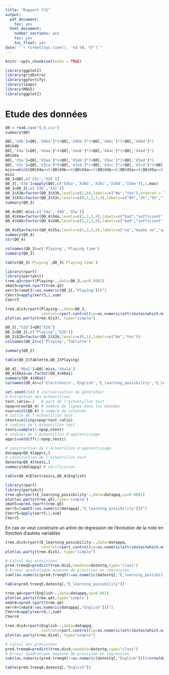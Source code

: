 ---
title: "Rapport CYS"
output:
  pdf_document:
    toc: yes
  html_document:
    number_sections: yes
    toc: yes
    toc_float: yes
date: "`r format(Sys.time(), '%d %B, %Y')`"
---

```{r setup, include=FALSE}
knitr::opts_chunk$set(echo = TRUE)
```

```{r echo=FALSE, r,echo=F}
library(ggplot2)
library(gridExtra)
library(ggfortify)
library(leaps)
library(MASS)
library(ggplot2)
```

# Etude des données 


```{r}
Q0 = read.csv("Q_0.csv")
summary(Q0)
```

```{r}
Q0[,'X4b']=Q0[,'X4ba']*4+Q0[,'X4bb']*3+Q0[,'X4bc']*2+Q0[,'X4bd']*1
Q0$X4b
Q0[,'X4a']=Q0[,'X4aa']*4+Q0[,'X4ab']*3+Q0[,'X4ac']*2+Q0[,'X4ad']*1
Q0$X4a
Q0[,'X5a']=Q0[,'X5aa']*4+Q0[,'X5ab']*3+Q0[,'X5ac']*2+Q0[,'X5ad']*1
Q0[,'X3c']=Q0[,'X3ca']*0+Q0[,'X3cb']*1+Q0[,'X3cc']*2+Q0[,'X3cd']*3+Q0[,'X3ce']*4
miss=which(Q0$X4a==0|Q0$X4b==0|Q0$X4a==5|Q0$X4b==5|Q0$X5a==0|Q0$X5a==5)
miss
Q0_3=Q0[,c('X3c','X2b')]
Q0_3[,'X3b']=apply(Q0[,c('X3ba','X3bb','X3bc','X3bd','X3be')],1,max)
Q0_3=Q0_3[,c('X3b','X3c')]
Q0_3$X3b=factor(Q0_3$X3b,levels=c(1,0),labels=c("No","Yes"),ordered = TRUE)
Q0_3$X3c=factor(Q0_3$X3c,levels=c(0,1,2,3,4),labels=c("0h","2h","5h","10h","20h"),ordered = TRUE)
summary(Q0_3)

Q0_4=Q0[-miss,c('X4a','X4b','X5a')]
Q0_4$X4a=factor(Q0_4$X4a,levels=c(1,2,3,4),labels=c("bad","sufficient","good","very good"),ordered = TRUE)
Q0_4$X4b=factor(Q0_4$X4b,levels=c(1,2,3,4),labels=c("bad","sufficient","good","very good"),ordered = TRUE)

Q0_4$X5a=factor(Q0_4$X5a,levels=c(1,2,3,4),labels=c("no","maybe no","yes but with difficulty","yes"),ordered = TRUE)
summary(Q0_4)
str(Q0_4)

```



```{r}
colnames(Q0_3)=c('Playing','Playing time')
summary(Q0_3)
```

```{r}
table(Q0_3$`Playing`,Q0_3$`Playing time`)
```

```{r echo=FALSE}
library(rpart)
library(partykit)
tree.q3=rpart(Playing~.,data=Q0_3,cp=0.0001)
xmat3=xpred.rpart(tree.q3)
xerr3=(xmat3!=as.numeric(Q0_3[,"Playing"]))^2
CVerr3=apply(xerr3,2,sum)
CVerr3
```

```{r echo=FALSE}
tree.dis3=rpart(Playing~.,data=Q0_3,
                control=rpart.control(cp=as.numeric(attributes(which.min(CVerr3))$names)))
plot(as.party(tree.dis3), type="simple")
```

```{r}
Q0_3[,"X2b"]=Q0["X2b"]
Q0_2=Q0_3[,c("Playing","X2b")]
Q0_2$X2b=factor(Q0_2$X2b,levels=c(0,1),labels=c("No","Yes"))
colnames(Q0_2)=c('Playing','Tablette')

summary(Q0_2)
```


```{r}
table(Q0_2$Tablette,Q0_2$Playing)
```


```{r}
Q0_4[,'X6a1']=Q0[-miss,'X6a1a']
Q0_4$X6a1=as.factor(Q0_4$X6a1)
summary(Q0_4$X6a1)
colnames(Q0_4)=c('Electronics','English','E_learning_possibility','E_learning_experience')
```











```{r}
set.seed(114) # initialisation du générateur
# Extraction des échantillons
test.ratio=.2   # part de l'échantillon test
npop=nrow(Q0_4) # nombre de lignes dans les données
nvar=ncol(Q0_4) # nombre de colonnes
# taille de l'échantillon test
ntest=ceiling(npop*test.ratio) 
# indices de l'échantillon test
testi=sample(1:npop,ntest)
# indices de l'échantillon d'apprentissage
appri=setdiff(1:npop,testi)
```

```{r}

# construction de l'échantillon d'apprentissage
datappq=Q0_4[appri,]
# construction de l'échantillon test 
datestq=Q0_4[testi,] 
summary(datappq) # vérification
```



```{r}
table(Q0_4$Electronics,Q0_4$English)
```



```{r echo=FALSE}
library(rpart)
library(partykit)
tree.q5=rpart(E_learning_possibility~.,data=datappq,cp=0.0001)
plot(as.party(tree.q5),type='simple')
xmat5=xpred.rpart(tree.q5)
xerr5=(xmat5!=as.numeric(datappq[,"E_learning_possibility"]))^2
CVerr5=apply(xerr5,2,sum)
CVerr5
```


En cas on veut construire un arbre de régression de l'évolution de la note en fonction d'autres variables

```{r echo=FALSE}
tree.dis5=rpart(E_learning_possibility~.,data=datappq,
                control=rpart.control(cp=as.numeric(attributes(which.min(CVerr5))$names)))
plot(as.party(tree.dis5), type="simple")
```

```{r}
# Calcul des prévisions
pred.treeq5=predict(tree.dis5,newdata=datestq,type="class") 
# Erreur quadratique moyenne de prévision en régression
sum((as.numeric(pred.treeq5)!=as.numeric(datestq[,"E_learning_possibility"])))/nrow(datestq)
```

```{r}
table(pred.treeq5,datestq[,"E_learning_possibility"])
```




```{r}
tree.q4=rpart(English~.,data=datappq,cp=0.001)
plot(as.party(tree.q4),type='simple')
xmat4=xpred.rpart(tree.q4)
xerr4=(xmat4!=as.numeric(datappq[,"English"]))^2
CVerr4=apply(xerr4,2,sum)
CVerr4
```




```{r echo=FALSE}
tree.dis4=rpart(English~.,data=datappq,
                control=rpart.control(cp=as.numeric(attributes(which.min(CVerr4))$names)))
plot(as.party(tree.dis4), type="simple")
```



```{r}
# Calcul des prévisions
pred.treeq4=predict(tree.dis4,newdata=datestq,type="class") 
# Erreur quadratique moyenne de prévision en régression
sum((as.numeric(pred.treeq4)!=as.numeric(datestq[,"English"])))/nrow(datestq)
```




```{r}
table(pred.treeq4,datestq[,"English"])
```



















